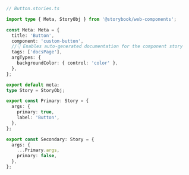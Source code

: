 ```ts
// Button.stories.ts

import type { Meta, StoryObj } from '@storybook/web-components';

const Meta: Meta = {
  title: 'Button',
  component: 'custom-button',
  //👇 Enables auto-generated documentation for the component story
  tags: ['docsPage'],
  argTypes: {
    backgroundColor: { control: 'color' },
  },
};

export default meta;
type Story = StoryObj;

export const Primary: Story = {
  args: {
    primary: true,
    label: 'Button',
  },
};

export const Secondary: Story = {
  args: {
    ...Primary.args,
    primary: false,
  },
};
```
